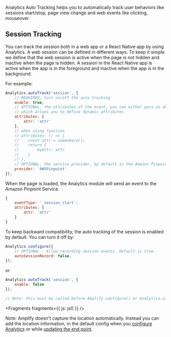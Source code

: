 Analytics Auto Tracking helps you to automatically track user behaviors like sessions start/stop, page view change and web events like clicking, mouseover.

## Session Tracking

You can track the session both in a web app or a React Native app by using Analytics. A web session can be defined in different ways. To keep it simple we define that the web session is active when the page is not hidden and inactive when the page is hidden. 
A session in the React Native app is active when the app is in the foreground and inactive when the app is in the background.

For example: 
```javascript
Analytics.autoTrack('session', {
    // REQUIRED, turn on/off the auto tracking
    enable: true,
    // OPTIONAL, the attributes of the event, you can either pass an object or a function 
    // which allows you to define dynamic attributes
    attributes: {
        attr: 'attr'
    },
    // when using function
    // attributes: () => {
    //    const attr = somewhere();
    //    return {
    //        myAttr: attr
    //    }
    // },
    // OPTIONAL, the service provider, by default is the Amazon Pinpoint
    provider: 'AWSPinpoint'
});
```

When the page is loaded, the Analytics module will send an event to the Amazon Pinpoint Service.
```javascript
{ 
    eventType: '_session_start', 
    attributes: { 
        attr: 'attr' 
    }
}
```

To keep backward compatibility, the auto tracking of the session is enabled by default. You can turn it off by:
```javascript
Analytics.configure({
    // OPTIONAL - Allow recording session events. Default is true.
    autoSessionRecord: false,
});
```
or 
```javascript
Analytics.autoTrack('session', {
    enable: false
});

// Note: this must be called before Amplify.configure() or Analytics.configure() to cancel the session_start event
```


<Fragments fragments={{ js: js0 }} />

<Callout> 

Note: Amplify doesn't capture the location automatically. Instead you can add the location information, in the default config when you [configure Analytics](https://docs.amplify.aws/lib/analytics/getting-started/q/platform/js#set-up-existing-analytics-backend) or while [updating the end point](https://docs.amplify.aws/lib/analytics/getting-started/q/platform/js#update-endpoint).

</Callout>